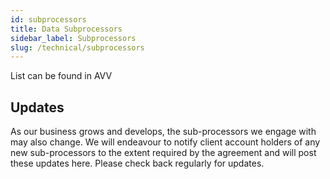 ---
id: subprocessors
title: Data Subprocessors
sidebar_label: Subprocessors
slug: /technical/subprocessors
---

List can be found in AVV

<!--
## Infrastructure Subprocessors

qmBase may use the following Subprocessors to host Customer Data or provide other infrastructure that helps with delivery of our Services:

| Name                  | Activity               | Country                                          |
| --------------------- | ---------------------- | ------------------------------------------------ |
| Microsoft Corporation | Cloud Service Provider | United States (storage location West Europe, EU) |
| Sendgrid Inc.         | Email Provider         | United States                                    |

## Other Subprocessors

qmBase may use the following Subprocessors to perform other Service functions for example like webinars oder support calls:

| Name              | Activity                                                                   | Country        |
| ----------------- | -------------------------------------------------------------------------- | -------------- |
| Google Inc.       | Cloud-based Video Conferencing Service / Email Provider / Google Analytics | United States  |
| YouCanBook.me Ltd | Cloud-based Meeting Scheduling Service                                     | United Kingdom |

-->

## Updates

As our business grows and develops, the sub-processors we engage with may also change.
We will endeavour to notify client account holders of any new sub-processors to the extent required by the agreement and will post these updates here.
Please check back regularly for updates.
